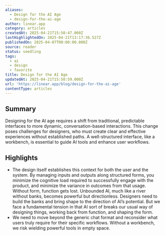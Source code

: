 ```yaml
---
aliases:
  - Design for the AI Age
  - design-for-the-ai-age
author: linear.app
category: articles
createdAt: 2025-04-21T15:50:47.000Z
lastHighlightedOn: 2025-04-21T13:17:36.527Z
publishedOn: 2025-04-07T00:00:00.000Z
source: reader
status: seedling
tags:
  - ai
  - design
  - favorite
title: Design for the AI Age
updatedAt: 2025-04-21T15:50:59.000Z
url: 'https://linear.app/blog/design-for-the-ai-age'
contentType: articles
---
```

## Summary

Designing for the AI age requires a shift from traditional, predictable interfaces to more dynamic, conversation-based interactions. This change poses challenges for designers, who must create clear and effective experiences without established paths. A well-structured interface, like a workbench, is essential to guide AI tools and enhance user workflows.

## Highlights

- The design itself establishes this context for both the user and the system. By managing inputs and outputs along structured forms, you minimize the cognitive load required to successfully engage with the product, and minimize the variance in outcomes from that usage.
  Without form, function gets lost. Unbounded AI, much like a river without banks, becomes powerful but directionless. Designers need to build the banks and bring shape to the direction of AI’s potential. But we face a fundamental tension in that AI sort of breaks our usual way of designing things, working back from function, and shaping the form.
- We need to move beyond the generic chat format and reconsider what users truly require for their specific workflows. Without a workbench, we risk wielding powerful tools in empty space.
